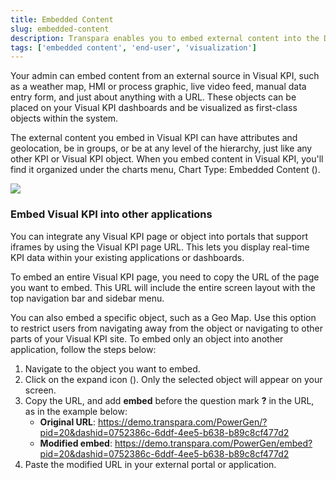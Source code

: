 ```yaml
---
title: Embedded Content
slug: embedded-content
description: Transpara enables you to embed external content into the Dashboard, but you can also embed Visual KPI content in other applications.
tags: ['embedded content', 'end-user', 'visualization']
---
```



Your admin can embed content from an external source in Visual KPI, such as a weather map, HMI or process graphic, live video feed, manual data entry form, and just about anything with a URL. These objects can be placed on your Visual KPI dashboards and be visualized as first-class objects within the system.

The external content you embed in Visual KPI can have attributes and geolocation, be in groups, or be at any level of the hierarchy, just like any other KPI or Visual KPI object. When you embed content in Visual KPI, you'll find it organized under the charts menu, Chart Type: Embedded Content (<SvgFont icon="121"/>).

<Image src="media/end-user/features/visualizations/embedded-content/embed-content.gif"/>

### Embed Visual KPI into other applications

You can integrate any Visual KPI page or object into portals that support iframes by using the Visual KPI page URL. This lets you display real-time KPI data within your existing applications or dashboards. 

To embed an entire Visual KPI page, you need to copy the URL of the page you want to embed. This URL will include the entire screen layout with the top navigation bar and sidebar menu.

You can also embed a specific object, such as a Geo Map. Use this option to restrict users from navigating away from the object or navigating to other parts of your Visual KPI site. To embed only an object into another application, follow the steps below:

1. Navigate to the object you want to embed.
2. Click on the expand icon (<SvgFont icon="112"/>). Only the selected object will appear on your screen.
3. Copy the URL, and add **embed** before the question mark **?** in the URL, as in the example below:
   - **Original URL**: https://demo.transpara.com/PowerGen/?pid=20&dashid=0752386c-6ddf-4ee5-b638-b89c8cf477d2
   - **Modified embed**: https://demo.transpara.com/PowerGen/embed?pid=20&dashid=0752386c-6ddf-4ee5-b638-b89c8cf477d2
4. Paste the modified URL in your external portal or application.